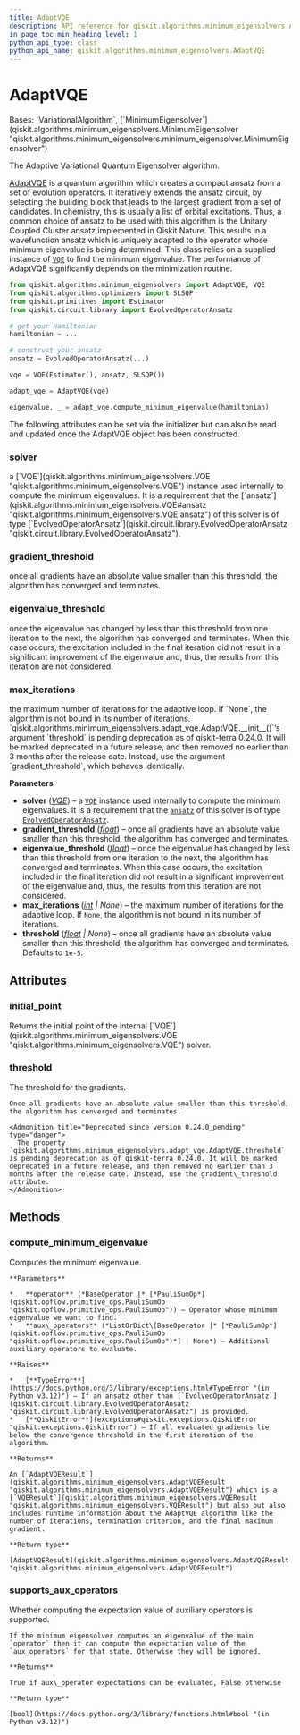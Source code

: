 ```yaml
---
title: AdaptVQE
description: API reference for qiskit.algorithms.minimum_eigensolvers.AdaptVQE
in_page_toc_min_heading_level: 1
python_api_type: class
python_api_name: qiskit.algorithms.minimum_eigensolvers.AdaptVQE
---
```


# AdaptVQE

<Class id="qiskit.algorithms.minimum_eigensolvers.AdaptVQE" isDedicatedPage={true} github="https://github.com/qiskit/qiskit/tree/stable/0.46/qiskit/algorithms/minimum_eigensolvers/adapt_vqe.py" signature="qiskit.algorithms.minimum_eigensolvers.AdaptVQE(solver, *, gradient_threshold=1e-05, eigenvalue_threshold=1e-05, max_iterations=None, threshold=None)">
  Bases: `VariationalAlgorithm`, [`MinimumEigensolver`](qiskit.algorithms.minimum_eigensolvers.MinimumEigensolver "qiskit.algorithms.minimum_eigensolvers.minimum_eigensolver.MinimumEigensolver")

  The Adaptive Variational Quantum Eigensolver algorithm.

  [AdaptVQE](https://arxiv.org/abs/1812.11173) is a quantum algorithm which creates a compact ansatz from a set of evolution operators. It iteratively extends the ansatz circuit, by selecting the building block that leads to the largest gradient from a set of candidates. In chemistry, this is usually a list of orbital excitations. Thus, a common choice of ansatz to be used with this algorithm is the Unitary Coupled Cluster ansatz implemented in Qiskit Nature. This results in a wavefunction ansatz which is uniquely adapted to the operator whose minimum eigenvalue is being determined. This class relies on a supplied instance of [`VQE`](qiskit.algorithms.minimum_eigensolvers.VQE "qiskit.algorithms.minimum_eigensolvers.VQE") to find the minimum eigenvalue. The performance of AdaptVQE significantly depends on the minimization routine.

  ```python
  from qiskit.algorithms.minimum_eigensolvers import AdaptVQE, VQE
  from qiskit.algorithms.optimizers import SLSQP
  from qiskit.primitives import Estimator
  from qiskit.circuit.library import EvolvedOperatorAnsatz

  # get your Hamiltonian
  hamiltonian = ...

  # construct your ansatz
  ansatz = EvolvedOperatorAnsatz(...)

  vqe = VQE(Estimator(), ansatz, SLSQP())

  adapt_vqe = AdaptVQE(vqe)

  eigenvalue, _ = adapt_vqe.compute_minimum_eigenvalue(hamiltonian)
  ```

  The following attributes can be set via the initializer but can also be read and updated once the AdaptVQE object has been constructed.

  ### solver

  <Attribute id="qiskit.algorithms.minimum_eigensolvers.AdaptVQE.solver" name="solver">
    a [`VQE`](qiskit.algorithms.minimum_eigensolvers.VQE "qiskit.algorithms.minimum_eigensolvers.VQE") instance used internally to compute the minimum eigenvalues. It is a requirement that the [`ansatz`](qiskit.algorithms.minimum_eigensolvers.VQE#ansatz "qiskit.algorithms.minimum_eigensolvers.VQE.ansatz") of this solver is of type [`EvolvedOperatorAnsatz`](qiskit.circuit.library.EvolvedOperatorAnsatz "qiskit.circuit.library.EvolvedOperatorAnsatz").
  </Attribute>

  ### gradient\_threshold

  <Attribute id="qiskit.algorithms.minimum_eigensolvers.AdaptVQE.gradient_threshold" name="gradient_threshold">
    once all gradients have an absolute value smaller than this threshold, the algorithm has converged and terminates.
  </Attribute>

  ### eigenvalue\_threshold

  <Attribute id="qiskit.algorithms.minimum_eigensolvers.AdaptVQE.eigenvalue_threshold" name="eigenvalue_threshold">
    once the eigenvalue has changed by less than this threshold from one iteration to the next, the algorithm has converged and terminates. When this case occurs, the excitation included in the final iteration did not result in a significant improvement of the eigenvalue and, thus, the results from this iteration are not considered.
  </Attribute>

  ### max\_iterations

  <Attribute id="qiskit.algorithms.minimum_eigensolvers.AdaptVQE.max_iterations" name="max_iterations">
    the maximum number of iterations for the adaptive loop. If `None`, the algorithm is not bound in its number of iterations.
  </Attribute>

  <Admonition title="Deprecated since version 0.24.0_pending" type="danger">
    `qiskit.algorithms.minimum_eigensolvers.adapt_vqe.AdaptVQE.__init__()`’s argument `threshold` is pending deprecation as of qiskit-terra 0.24.0. It will be marked deprecated in a future release, and then removed no earlier than 3 months after the release date. Instead, use the argument `gradient_threshold`, which behaves identically.
  </Admonition>

  **Parameters**

  *   **solver** ([*VQE*](qiskit.algorithms.minimum_eigensolvers.VQE "qiskit.algorithms.minimum_eigensolvers.VQE")) – a [`VQE`](qiskit.algorithms.minimum_eigensolvers.VQE "qiskit.algorithms.minimum_eigensolvers.VQE") instance used internally to compute the minimum eigenvalues. It is a requirement that the [`ansatz`](qiskit.algorithms.minimum_eigensolvers.VQE#ansatz "qiskit.algorithms.minimum_eigensolvers.VQE.ansatz") of this solver is of type [`EvolvedOperatorAnsatz`](qiskit.circuit.library.EvolvedOperatorAnsatz "qiskit.circuit.library.EvolvedOperatorAnsatz").
  *   **gradient\_threshold** ([*float*](https://docs.python.org/3/library/functions.html#float "(in Python v3.12)")) – once all gradients have an absolute value smaller than this threshold, the algorithm has converged and terminates.
  *   **eigenvalue\_threshold** ([*float*](https://docs.python.org/3/library/functions.html#float "(in Python v3.12)")) – once the eigenvalue has changed by less than this threshold from one iteration to the next, the algorithm has converged and terminates. When this case occurs, the excitation included in the final iteration did not result in a significant improvement of the eigenvalue and, thus, the results from this iteration are not considered.
  *   **max\_iterations** ([*int*](https://docs.python.org/3/library/functions.html#int "(in Python v3.12)") *| None*) – the maximum number of iterations for the adaptive loop. If `None`, the algorithm is not bound in its number of iterations.
  *   **threshold** ([*float*](https://docs.python.org/3/library/functions.html#float "(in Python v3.12)") *| None*) – once all gradients have an absolute value smaller than this threshold, the algorithm has converged and terminates. Defaults to `1e-5`.

  ## Attributes

  ### initial\_point

  <Attribute id="qiskit.algorithms.minimum_eigensolvers.AdaptVQE.initial_point" name="initial_point">
    Returns the initial point of the internal [`VQE`](qiskit.algorithms.minimum_eigensolvers.VQE "qiskit.algorithms.minimum_eigensolvers.VQE") solver.
  </Attribute>

  ### threshold

  <Attribute id="qiskit.algorithms.minimum_eigensolvers.AdaptVQE.threshold" name="threshold">
    The threshold for the gradients.

    Once all gradients have an absolute value smaller than this threshold, the algorithm has converged and terminates.

    <Admonition title="Deprecated since version 0.24.0_pending" type="danger">
      The property `qiskit.algorithms.minimum_eigensolvers.adapt_vqe.AdaptVQE.threshold` is pending deprecation as of qiskit-terra 0.24.0. It will be marked deprecated in a future release, and then removed no earlier than 3 months after the release date. Instead, use the gradient\_threshold attribute.
    </Admonition>
  </Attribute>

  ## Methods

  ### compute\_minimum\_eigenvalue

  <Function id="qiskit.algorithms.minimum_eigensolvers.AdaptVQE.compute_minimum_eigenvalue" name="compute_minimum_eigenvalue" signature="compute_minimum_eigenvalue(operator, aux_operators=None)">
    Computes the minimum eigenvalue.

    **Parameters**

    *   **operator** (*BaseOperator |* [*PauliSumOp*](qiskit.opflow.primitive_ops.PauliSumOp "qiskit.opflow.primitive_ops.PauliSumOp")) – Operator whose minimum eigenvalue we want to find.
    *   **aux\_operators** (*ListOrDict\[BaseOperator |* [*PauliSumOp*](qiskit.opflow.primitive_ops.PauliSumOp "qiskit.opflow.primitive_ops.PauliSumOp")*] | None*) – Additional auxiliary operators to evaluate.

    **Raises**

    *   [**TypeError**](https://docs.python.org/3/library/exceptions.html#TypeError "(in Python v3.12)") – If an ansatz other than [`EvolvedOperatorAnsatz`](qiskit.circuit.library.EvolvedOperatorAnsatz "qiskit.circuit.library.EvolvedOperatorAnsatz") is provided.
    *   [**QiskitError**](exceptions#qiskit.exceptions.QiskitError "qiskit.exceptions.QiskitError") – If all evaluated gradients lie below the convergence threshold in the first iteration of the algorithm.

    **Returns**

    An [`AdaptVQEResult`](qiskit.algorithms.minimum_eigensolvers.AdaptVQEResult "qiskit.algorithms.minimum_eigensolvers.AdaptVQEResult") which is a [`VQEResult`](qiskit.algorithms.minimum_eigensolvers.VQEResult "qiskit.algorithms.minimum_eigensolvers.VQEResult") but also but also includes runtime information about the AdaptVQE algorithm like the number of iterations, termination criterion, and the final maximum gradient.

    **Return type**

    [AdaptVQEResult](qiskit.algorithms.minimum_eigensolvers.AdaptVQEResult "qiskit.algorithms.minimum_eigensolvers.AdaptVQEResult")
  </Function>

  ### supports\_aux\_operators

  <Function id="qiskit.algorithms.minimum_eigensolvers.AdaptVQE.supports_aux_operators" name="supports_aux_operators" signature="classmethod supports_aux_operators()">
    Whether computing the expectation value of auxiliary operators is supported.

    If the minimum eigensolver computes an eigenvalue of the main `operator` then it can compute the expectation value of the `aux_operators` for that state. Otherwise they will be ignored.

    **Returns**

    True if aux\_operator expectations can be evaluated, False otherwise

    **Return type**

    [bool](https://docs.python.org/3/library/functions.html#bool "(in Python v3.12)")
  </Function>
</Class>

